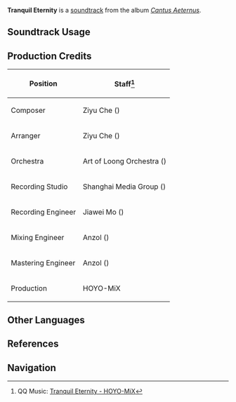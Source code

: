 {{Soundtrack Infobox
|image          = Cantus Aeternus.png
|album          = Cantus Aeternus
|disc           = 2
|number         = 21
|featured       =
|featured2      =
|featured3      =
|featured_disc  =
|featured_disc2 =
|featured_disc3 =
|youtube_id     = qHbQl7e65YI
|spotify_id     = 1ZOjhbK9V1IjSQCmuYWFRC
|previous       = Pledge of Peace
|next           = Harmonious Capitolium
}}
'''Tranquil Eternity''' is a [[soundtrack]] from the album ''[[Cantus Aeternus]]''.

==Soundtrack Usage==
{{Soundtrack Usage
|location          = Sea of Bygone Eras//Capitolium
|quest             = 
|domain            = 
|eventgameplay     = 
|special_displayed = 
|special           = 
|teapot            = 
|mediaoriginal     =
}}
<!--
==Other Arrangements==
{{Files by Category Gallery|Media Using an Unreleased Arrangement of {{subst:#titleparts:{{subst:PAGENAME}}}} Soundtrack}}
-->
==Production Credits==
{| class="wikitable sortable"
|-
! Position
! Staff<ref>QQ Music: [https://y.qq.com/n/ryqq/songDetail/002MSvaC2HJQBV {{zh|永驻宁谧之刻}} Tranquil Eternity - HOYO-MiX]</ref>
|-
! Composer
| Ziyu Che ({{zh|车子玉}})
|-
! Arranger
| Ziyu Che ({{zh|车子玉}})
|-
! Orchestra
| Art of Loong Orchestra ({{zh|龙之艺交响乐团}})
|-
! Recording Studio
| Shanghai Media Group ({{zh|上海广播大厦}})
|-
! Recording Engineer
| Jiawei Mo ({{zh|莫家伟}})
|-
! Mixing Engineer
| Anzol ({{zh|鸦雀有声}})
|-
! Mastering Engineer
| Anzol ({{zh|鸦雀有声}})
|-
! Production
| HOYO-MiX
|}
<!--
==Trivia==
-->
==Other Languages==
{{Other Languages
|default_hidden = 1
|en       = Tranquil Eternity
|zhs      = 永驻宁谧之刻
|zhs_rm   = Yǒngzhù Níngxuè zhī Kè
|zht      = 永駐寧謔之刻
|zht_rm   = Yǒngzhù Níngxuè zhī Kè
|zh_tl    = The Moment of Eternal Tranquility
|ja       = 穏やかな時よ、永遠なれ
|ja_rm    = Odayakana Tokiyo, Eien nare
|ja_tl    = 
}}

==References==
{{Reflist}}

==Navigation==
{{Soundtrack Navbox|Cantus Aeternus}}